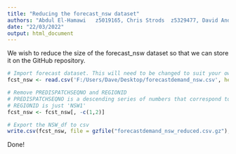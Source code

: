 ```yaml
---
title: "Reducing the forecast_nsw dataset"
authors: "Abdul	El-Hamawi	z5019165, Chris	Strods	z5329477, David Anderson z5343521, Jamie	Twiss	z5353394, Shubhankar	Dutta	z5304573, Sonal	Chawla	z5092985"
date: "22/03/2022"
output: html_document
---
```


We wish to reduce the size of the forecast_nsw dataset so that we can store it on the GitHub repository.

```r
# Import forecast dataset. This will need to be changed to suit your own local directories       
fcst_nsw <- read.csv('F:/Users/Dave/Desktop/forecastdemand_nsw.csv', header = T)

# Remove PREDISPATCHSEQNO and REGIONID
# PREDISPATCHSEQNO is a descending series of numbers that correspond to forecasts taken over time, something like a primary key for each forecast conducted. The same information is still contained within the data if required.
# REGIONID is just 'NSW1'
fcst_nsw <- fcst_nsw[, -c(1,2)]

# Export the NSW_df to csv
write.csv(fcst_nsw, file = gzfile("forecastdemand_nsw_reduced.csv.gz"), row.names = FALSE)
```

Done!




